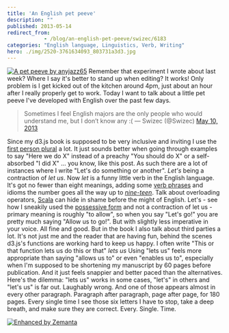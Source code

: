 ```yaml
---
title: 'An English pet peeve'
description: ""
published: 2013-05-14
redirect_from: 
            - /blog/an-english-pet-peeve/swizec/6183
categories: "English language, Linguistics, Verb, Writing"
hero: ./img/2520-3761634093_803731a3d3.jpg
---
```

[![A pet peeve by anyjazz65](./img/2520-3761634093_803731a3d3.jpg "A pet peeve by anyjazz65")](http://www.flickr.com/photos/49024304@N00/3761634093/sizes/m/in/photostream/) Remember that experiment I wrote about last week? Where I say it&#x27;s better to stand up when editing? It works! Only problem is I get kicked out of the kitchen around 4pm, just about an hour after I really properly get to work. Today I want to talk about a little pet peeve I&#x27;ve developed with English over the past few days.

> Sometimes I feel English majors are the only people who would understand me, but I don’t know any :( — Swizec (@Swizec) [May 10, 2013](https://twitter.com/Swizec/status/332973149178187776)

Since my d3.js book is supposed to be very inclusive and inviting I use the [first person plural](http://en.wikipedia.org/wiki/Grammatical_person "Grammatical person") a lot. It just sounds better when going through examples to say &quot;Here we do X&quot; instead of a preachy &quot;You should do X&quot; or a self-absorbed &quot;I did X&quot; ... you know, like this post. As such there are a lot of instances where I write &quot;Let&#x27;s do something or another&quot;. _Let&#x27;s_ being a contraction of _let us_. Now _let_ is a funny little verb in the English language. It&#x27;s got no fewer than eight meanings, adding some [verb phrases](http://en.wikipedia.org/wiki/Verb_phrase "Verb phrase") and idioms the number goes all the way up to [_nine-teen_](http://dictionary.reference.com/browse/let?r=75&amp;src=ref&amp;ch=dic). Talk about overloading operators, [Scala](http://www.scala-lang.org/ "Scala (programming language)") can hide in shame before the might of English. Let&#x27;s - see how I sneakily used the [possessive form](http://en.wikipedia.org/wiki/Possessive "Possessive") and not a contraction of let us - primary meaning is roughly &quot;to allow&quot;, so when you say &quot;Let&#x27;s go!&quot; you are pretty much saying &quot;Allow us to go!&quot;. But with slightly less imperative in your voice. All fine and good. But in the book I also talk about third parties a lot. It&#x27;s not just me and the reader that are having fun, behind the scenes d3.js&#x27;s functions are working hard to keep us happy. I often write &quot;This or that function lets us do this or that&quot; _lets us_ Using &quot;lets us&quot; feels more appropriate than saying &quot;allows us to&quot; or even &quot;enables us to&quot;, especially when I&#x27;m supposed to be shortening my manuscript by 60 pages before publication. And it just feels snappier and better paced than the alternatives. Here&#x27;s the dilemma: &quot;lets us&quot; works in some cases, &quot;let&#x27;s&quot; in others and &quot;let&#x27;s us&quot; is far out. Laughably wrong. And one of those appears almost in every other paragraph. Paragraph after paragraph, page after page, for 180 pages. Every single time I see those six letters I have to stop, take a deep breath, and make sure they are correct. Every. Single. Time.

[![Enhanced by Zemanta](http://img.zemanta.com/zemified_e.png?x-id=864e6d38-e99f-4db9-99ac-c63f63b65ab8)](http://www.zemanta.com/?px "Enhanced by Zemanta")